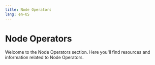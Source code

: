 ```yaml
---
title: Node Operators
lang: en-US
---
```



# Node Operators

Welcome to the Node Operators section. Here you'll find resources and information related to Node Operators.

<Cards>
  <Card title="Node architecture" href="/builders/node-operators/architecture" />
  <Card title="Configuration" href="/builders/node-operators/configuration" />
  <Card title="Json Rpc api" href="/builders/node-operators/json-rpc" />
  <Card title="Management" href="/builders/node-operators/management" />
  <Card title="Network upgrade overview" href="/builders/node-operators/network-upgrades" />
  <Card title="Node software releases" href="/builders/node-operators/releases" />
  <Card title="How to run a node in the superchain" href="/builders/node-operators/rollup-node" />
  <Card title="Tutorials" href="/builders/node-operators/tutorials" />
</Cards>